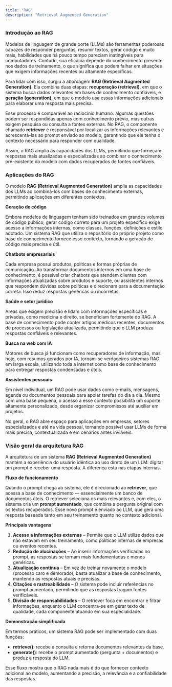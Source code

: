 ```yaml
---
title: "RAG"
description: "Retrieval Augmented Generation"
---
```


### Introdução ao RAG

Modelos de linguagem de grande porte (LLMs) são ferramentas poderosas capazes de responder perguntas, resumir textos, gerar código e muito mais, habilidades que há pouco tempo pareciam inatingíveis para computadores. Contudo, sua eficácia depende do conhecimento presente nos dados de treinamento, o que significa que podem falhar em situações que exigem informações recentes ou altamente específicas.

Para lidar com isso, surgiu a abordagem **RAG (Retrieval Augmented Generation)**. Ela combina duas etapas: **recuperação (retrieval)**, em que o sistema busca dados relevantes em bases de conhecimento confiáveis, e **geração (generation)**, em que o modelo usa essas informações adicionais para elaborar uma resposta mais precisa.

Esse processo é comparável ao raciocínio humano: algumas questões podem ser respondidas apenas com conhecimento prévio, mas outras exigem pesquisa ou consulta a fontes externas. No RAG, o componente chamado **retriever** é responsável por localizar as informações relevantes e acrescentá-las ao prompt enviado ao modelo, garantindo que ele tenha o contexto necessário para responder com qualidade.

Assim, o RAG amplia as capacidades dos LLMs, permitindo que forneçam respostas mais atualizadas e especializadas ao combinar o conhecimento pré-existente do modelo com dados recuperados de fontes confiáveis.

### Aplicações do RAG

O modelo **RAG (Retrieval Augmented Generation)** amplia as capacidades dos LLMs ao combiná-los com bases de conhecimento externas, permitindo aplicações em diferentes contextos.

**Geração de código**

Embora modelos de linguagem tenham sido treinados em grandes volumes de código público, gerar código correto para um projeto específico exige acesso a informações internas, como classes, funções, definições e estilo adotado. Um sistema RAG que utiliza o repositório do próprio projeto como base de conhecimento fornece esse contexto, tornando a geração de código mais precisa e útil.

**Chatbots empresariais**

Cada empresa possui produtos, políticas e formas próprias de comunicação. Ao transformar documentos internos em uma base de conhecimento, é possível criar chatbots que atendem clientes com informações atualizadas sobre produtos e suporte, ou assistentes internos que respondem dúvidas sobre políticas e direcionam para a documentação correta. Isso reduz respostas genéricas ou incorretas.

**Saúde e setor jurídico**

Áreas que exigem precisão e lidam com informações específicas e privadas, como medicina e direito, se beneficiam fortemente do RAG. A base de conhecimento pode conter artigos médicos recentes, documentos de processos ou legislação atualizada, permitindo que o LLM produza respostas confiáveis e relevantes.

**Busca na web com IA**

Motores de busca já funcionam como recuperadores de informação, mas hoje, com resumos gerados por IA, tornam-se verdadeiros sistemas RAG em larga escala, utilizando toda a internet como base de conhecimento para entregar respostas condensadas e úteis.

**Assistentes pessoais**

Em nível individual, um RAG pode usar dados como e-mails, mensagens, agenda ou documentos pessoais para apoiar tarefas do dia a dia. Mesmo com uma base pequena, o acesso a esse contexto possibilita um suporte altamente personalizado, desde organizar compromissos até auxiliar em projetos.

No geral, o RAG abre espaço para aplicações em empresas, setores especializados e até na vida pessoal, tornando possível usar LLMs de forma mais precisa, contextualizada e em cenários antes inviáveis.

### Visão geral da arquitetura RAG

A arquitetura de um sistema **RAG (Retrieval Augmented Generation)** mantém a experiência do usuário idêntica ao uso direto de um LLM: digitar um prompt e receber uma resposta. A diferença está nas etapas internas.

**Fluxo de funcionamento**

Quando o prompt chega ao sistema, ele é direcionado ao **retriever**, que acessa a base de conhecimento — essencialmente um banco de documentos úteis. O retriever seleciona os mais relevantes e, com eles, o sistema cria um **prompt aumentado**, que combina a pergunta original com os textos recuperados. Esse novo prompt é enviado ao LLM, que gera uma resposta baseada tanto em seu treinamento quanto no contexto adicional.

**Principais vantagens**

1. **Acesso a informações externas** – Permite que o LLM utilize dados que não estavam em seu treinamento, como políticas internas de empresas ou eventos recentes.
2. **Redução de alucinações** – Ao inserir informações verificadas no prompt, as respostas se tornam mais fundamentadas e menos genéricas.
3. **Atualização contínua** – Em vez de treinar novamente o modelo (processo caro e demorado), basta atualizar a base de conhecimento, mantendo as respostas atuais e precisas.
4. **Citações e rastreabilidade** – O sistema pode incluir referências no prompt aumentado, permitindo que as respostas tragam fontes verificáveis.
5. **Divisão de responsabilidades** – O retriever foca em encontrar e filtrar informações, enquanto o LLM concentra-se em gerar texto de qualidade, cada componente atuando em sua especialidade.

**Demonstração simplificada**

Em termos práticos, um sistema RAG pode ser implementado com duas funções:

* **retrieve()**: recebe a consulta e retorna documentos relevantes da base.
* **generate()**: recebe o prompt aumentado (pergunta + documentos) e produz a resposta do LLM.

Esse fluxo mostra que o RAG nada mais é do que fornecer contexto adicional ao modelo, aumentando a precisão, a relevância e a confiabilidade das respostas.
